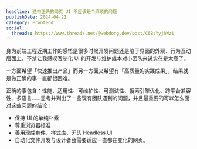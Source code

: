 ```yaml
---
headline: 建构正确的网页 UI 不应该是个麻烦的问题
publishDate: 2024-04-21
category: Frontend
social:
  threads: https://www.threads.net/@webdong.dev/post/C6BsYyjhWzi
---
```


身为前端工程近期工作的感悟是很多时候开发问题还是陷于界面的外观、行为互动层面上，不禁让我感叹客制化 UI 的开发与维护成本对小团队来说实在是太高了。

一方面希望「快速推出产品」而另一方面又希望有「高质量的实践成果」，结果就是做正确的事一直都很困难。

正确的事包含：性能、适用性、可维护性、可测试性、搜索引擎优化、跨平台兼容性、多语言……思考并列出了一些现有团队遇到的问题，并且最重要的可以怎么面对这些问题的结论：

- 保持 UI 的单纯朴素
- 尊重浏览器标准
- 善用现成套件、样式库、无头 Headless UI
- 自动化文件开发与设计者会需要适应一直都在变化的网页。
